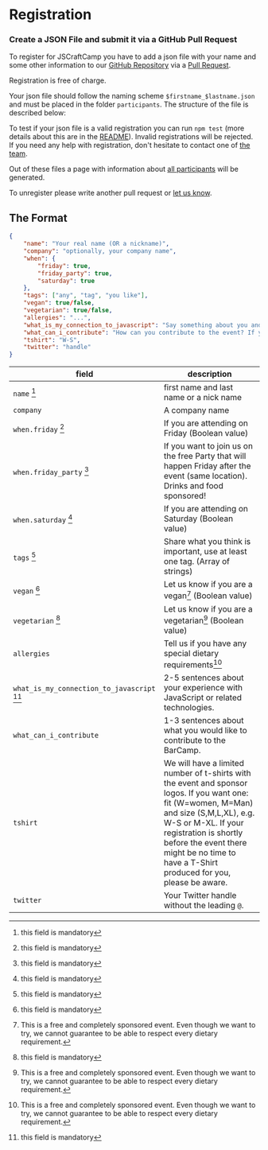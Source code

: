 

<SEO title="Registration" />

<div class="container">
<div class="row">
<div class="col s12 m12">

Registration
============

### Create a JSON File and submit it via a GitHub Pull Request

To register for JSCraftCamp you have to add a json file with your name and some other information to our [GitHub Repository](https://github.com/jscraftcamp/website) via a [Pull Request](http://stackoverflow.com/questions/14680711/how-to-do-a-github-pull-request). 

Registration is free of charge. 

Your json file should follow the naming scheme `$firstname_$lastname.json` and must be placed in the folder `participants`. The structure of the file is described below:

To test if your json file is a valid registration you can run `npm test` (more details about this are in the [README](https://github.com/jscraftcamp/website/blob/master/README.md)). Invalid registrations will be rejected.  
If you need any help with registration, don't hesitate to contact one of [the team](./theteam).

Out of these files a page with information about [all participants](/participants) will be generated.

To unregister please write another pull request or [let us know](mailto:team@jscraftcamp.org).

## The Format

```json   
{
    "name": "Your real name (OR a nickname)",
    "company": "optionally, your company name",
    "when": {
        "friday": true,
        "friday_party": true,
        "saturday": true
    },
    "tags": ["any", "tag", "you like"],
    "vegan": true/false,
    "vegetarian": true/false,
    "allergies": "...",
    "what_is_my_connection_to_javascript": "Say something about you and JS ...",
    "what_can_i_contribute": "How can you contribute to the event? If you don't know yet, feel free to give it some thought ...",
    "tshirt": "W-S",
    "twitter": "handle"
}
```

| field | description
| --- | ---
`name` [^mandatory] | first name and last name or a nick name
`company` | A company name
`when.friday` [^mandatory] | If you are attending on Friday (Boolean value)
`when.friday_party` [^mandatory] | If you want to join us on the free Party that will happen Friday after the event (same location). Drinks and food sponsored!
`when.saturday` [^mandatory] | If you are attending on Saturday (Boolean value)
`tags` [^mandatory] | Share what you think is important, use at least one tag. (Array of strings)
    `vegan` [^mandatory] | Let us know if you are a vegan[^diary] (Boolean value)
`vegetarian` [^mandatory] | Let us know if you are a vegetarian[^diary] (Boolean value)
`allergies` | Tell us if you have any special dietary requirements[^diary]
`what_is_my_connection_to_javascript` [^mandatory] | 2-5 sentences about your experience with JavaScript or related technologies.
`what_can_i_contribute` | 1-3 sentences about what you would like to contribute to the BarCamp.
`tshirt` | We will have a limited number of t-shirts with the event and sponsor logos. If you want one: fit (W=women, M=Man) and size (S,M,L,XL), e.g. W-S or M-XL. If your registration is shortly before the event there might be no time to have a T-Shirt produced for you, please be aware.
`twitter` | Your Twitter handle without the leading `@`.

[^mandatory]: this field is mandatory

[^diary]: This is a free and completely sponsored event. 
    Even though we want to try, we cannot guarantee to be able to respect every dietary requirement.

</div>
</div>
</div>
